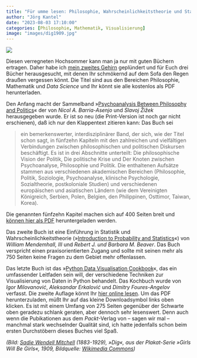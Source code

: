 ```yaml
---
title: "Für umme lesen: Philosophie, Wahrscheinlichkeitstheorie und Statistik, Datenvisualisierung"
author: "Jörg Kantel"
date: "2023-08-03 17:10:00"
categories: [Philosophie, Mathematik, Visualisierung]
image: "images/dig1909.jpg"
---
```


[![](images/dig1909-b.jpg)](https://upload.wikimedia.org/wikipedia/commons/8/8f/Sadie_Wendell_Mitchell%2C_%22Dig%22%2C_1909_%28cropped%29.jpg)

Diesen verregneten Hochsommer kann man ja nur mit guten Büchern ertragen. Daher habe ich [mein zweites Gehirn](https://kantel.github.io/posts/2023072501_logseq_remainder/) geplündert und für Euch drei Bücher herausgesucht, mit denen Ihr schmökernd auf dem Sofa den Regen draußen vergessen könnt. Die Titel sind aus den Bereichen Philosophie, Mathematik und *Data Science* und Ihr könnt sie alle kostenlos als PDF herunterladen.

Den Anfang macht der Sammelband »[Psychoanalysis Between Philosophy and Politics](https://mkcsplit.hr/en/look-cpt/psychoanalysis-between-philosophy-and-politics/)« der von *Nicol A. Barria-Asenjo* und *Slavoj Žižek* herausgegeben wurde. Er ist so neu (die Print-Version ist noch gar nicht erschienen), daß ich nur den Klappentext zitieren kann: Das Buch sei

>ein bemerkenswerter, interdisziplinärer Band, der sich, wie der Titel schon sagt, in fünfzehn Kapiteln mit den zahlreichen und vielfältigen Verbindungen zwischen philosophischen und politischen Diskursen beschäftigt. Es ist in drei Abschnitte unterteilt: Die philosophische Vision der Politik, Die politische Krise und Der Knoten zwischen Psychoanalyse, Philosophie und Politik. Die enthaltenen Aufsätze stammen aus verschiedenen akademischen Bereichen (Philosophie, Politik, Soziologie, Psychoanalyse, klinische Psychologie, Sozialtheorie, postkoloniale Studien) und verschiedenen europäischen und asiatischen Ländern (wie dem Vereinigten Königreich, Serbien, Polen, Belgien, den Philippinen, Osttimor, Taiwan, Korea).

Die genannten fünfzehn Kapitel machen sich auf 400 Seiten breit und [können hier als PDF](https://mkcsplit.hr/wp-content/uploads/2023/08/LOOK-1.pdf) heruntergeladen werden.

Das zweite Buch ist eine Einführung in Statistik und Wahrscheinlichkeitstheorie (»[Introduction to Probability and Statistics](https://drive.google.com/file/d/1_dWunaER8BTWKiA0LjXo5LkVVDBpqVgW/view)«) von *William Mendemhall, III* und *Rebert J. und Barbara M. Beaver*. Das Buch verspricht einen praxisorientierten Zugang und sollte mit seinen mehr als 750 Seiten keine Fragen zu dem Gebiet mehr offenlassen.

Das letzte Buch ist das »[Python Data Visualisation Cookbook](https://pyoflife.com/python-data-visualization-cookbook/)«, das ein umfassender Leitfaden sein will, der verschiedene Techniken zur Visualisierung von Daten in Python behandelt. Das Kochbuch wurde von *Igor Milovanović*, *Aleksandar Erkalović* und *Dimitry Foures-Angelov* verfasst. Die zweite Auflage könnt Ihr [hier online lesen](https://github.com/beingCurious/books/blob/master/docs/src/Python/Python-Data-Visualization-Cookbook-Second-Edition.pdf). Um das PDF herunterzuladen, müßt Ihr auf das kleine Downloadsymbol links oben klicken. Es ist mit einem Umfang von 275 Seiten gegenüber der Schwarte oben geradezu schlank geraten, aber dennoch sehr lesenswert. Denn auch wenn die Pubikationen aus dem *Packt*-Verlag von -- sagen wir mal -- manchmal stark wechselnder Qualität sind, ich hatte jedenfalls schon beim ersten Durchstöbern dieses Buches viel Spaß.

*(Bild: [Sadie Wendell Mitchell](https://20x200.com/collections/sadie-wendell-mitchell) (1883-1929), »Dig«, aus der Plakat-Serie »Girls Will Be Girls«, 1909, Bildquelle: [Wikimedia Commons](https://commons.wikimedia.org/wiki/File:Sadie_Wendell_Mitchell,_%22Dig%22,_1909_(cropped).jpg))* 


